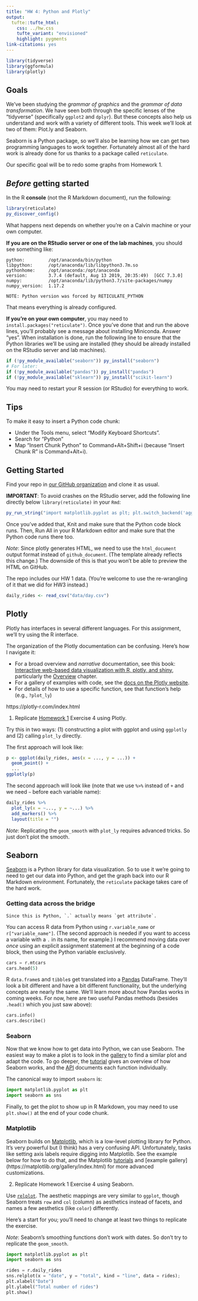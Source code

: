 ```yaml
---
title: "HW 4: Python and Plotly"
output: 
  tufte::tufte_html:
    css: ../hw.css
    tufte_variant: "envisioned"
    highlight: pygments
link-citations: yes
---
```


```r
library(tidyverse)
library(ggformula)
library(plotly)
```

## Goals

We've been studying the *grammar of graphics* and the *grammar of data transformation*.
We have seen both through the specific lenses of the "tidyverse" (specifically `ggplot2` and `dplyr`).
But these concepts also help us understand and work with a variety of different tools.
This week we'll look at two of them: Plot.ly and Seaborn.

Seaborn is a Python package, so we'll also be learning how we can get two
programming languages to work together. Fortunately almost all of the hard
work is already done for us thanks to a package called `reticulate`.

Our specific goal will be to redo some graphs from Homework 1.

## *Before* getting started

In the R **console** (not the R Markdown document), run the following:

```r
library(reticulate)
py_discover_config()
```

What happens next depends on whether you're on a Calvin machine or your own computer.

**If you are on the RStudio server or one of the lab machines**, you should see something like:

```
python:         /opt/anaconda/bin/python
libpython:      /opt/anaconda/lib/libpython3.7m.so
pythonhome:     /opt/anaconda:/opt/anaconda
version:        3.7.4 (default, Aug 13 2019, 20:35:49)  [GCC 7.3.0]
numpy:          /opt/anaconda/lib/python3.7/site-packages/numpy
numpy_version:  1.17.2

NOTE: Python version was forced by RETICULATE_PYTHON
```

That means everything is already configured.

**If you're on your own computer**, you may need to `install.packages("reticulate")`.
Once you've done that and run the above lines, you'll probably see a message about installing
Miniconda. Answer "yes". When installation is done, run the following line to
ensure that the Python libraries we'll be using are installed (they should be
already installed on the RStudio server and lab machines).

```r
if (!py_module_available("seaborn")) py_install("seaborn")
# For later:
if (!py_module_available("pandas")) py_install("pandas")
if (!py_module_available("sklearn")) py_install("scikit-learn")
```

You may need to restart your R session (or RStudio) for everything to work.

## Tips

To make it easy to insert a Python code chunk: 

- Under the Tools menu, select "Modify Keyboard Shortcuts".
- Search for "Python"
- Map "Insert Chunk Python" to Command+Alt+Shift+i (because "Insert Chunk R" is Command+Alt+i).


## Getting Started

Find your repo in [our GitHub organization](https://github.com/Calvin-DS202-FA20/)
and clone it as usual.

**IMPORTANT**: To avoid crashes on the RStudio server, add the following line
directly below `library(reticulate)` in your `Rmd`:

```r
py_run_string("import matplotlib.pyplot as plt; plt.switch_backend('agg')")
```

Once you've added that, Knit and make sure that the Python code block runs.
Then, Run All in your R Markdown editor and make sure that the Python code runs there too.


*Note*: Since plotly generates HTML, we need to use the `html_document` output format
instead of `github_document`. (The template already reflects this change.)
The downside of this is that you won't be able to preview the HTML on GitHub.

The repo includes our HW 1 data. (You're welcome to use the re-wrangling of it
that we did for HW3 instead.)

```r
daily_rides <- read_csv("data/day.csv")
```



## Plotly

Plotly has interfaces in several different languages. For this assignment, we'll
try using the R interface.

The organization of the Plotly documentation can be confusing. Here's how I navigate it:

* For a broad overview and *narrative* documentation, see this book: [Interactive web-based data visualization with R, plotly, and shiny](https://plotly-r.com/index.html),
particularly the [Overview](https://plotly-r.com/overview.html) chapter.
* For a gallery of examples with code, see the [docs on the Plotly website](https://plotly.com/r/).
* For details of how to use a specific function, see that function's help (e.g., `?plot_ly`)

https://plotly-r.com/index.html

1. Replicate [Homework 1](https://cs.calvin.edu/courses/data/202/ka37/hw/hw01/hw01-warmup-inst.html) Exercise 4 using Plotly.

Try this in two ways: (1) constructing a plot with ggplot and using `ggplotly`
and (2) calling `plot_ly` directly.

The first approach will look like:

```r
p <- ggplot(daily_rides, aes(x = ..., y = ...)) +
  geom_point() + 
  ...
ggplotly(p)
```

The second approach will look like (note that we use `%>%` instead of `+` and 
we need `~` before each variable name):

```r
daily_rides %>% 
  plot_ly(x = ~..., y = ~...) %>% 
  add_markers() %>% 
  layout(title = "")
```

*Note*: Replicating the `geom_smooth` with `plot_ly` requires advanced tricks.
So just don't plot the smooth.

## Seaborn

[Seaborn](https://seaborn.pydata.org/) is a Python library for data visualization.
So to use it we're going to need to get our data into Python, and get the
graph back into our R Markdown environment. Fortunately, the `reticulate` package
takes care of the hard work.

### Getting data across the bridge

```marginfigure
Since this is Python, `.` actually means `get attribute`.
```

You can access R data from Python using `r.variable_name` or `r["variable_name"]`.
(The second approach is needed if you want to access a variable with a `.` in its
name, for example.) I recommend moving data over *once* using an explicit assignment
statement at the beginning of a code block, then using the Python variable exclusively.

```python
cars = r.mtcars
cars.head(5)
```

R `data.frame`s and `tibble`s get translated into a [Pandas](https://pandas.pydata.org/)
DataFrame. They'll look a bit different and have a bit different functionality,
but the underlying concepts are nearly the same. We'll learn more about how
Pandas works in coming weeks. For now, here are two useful Pandas methods (besides
`.head()` which you just saw above):

```python
cars.info()
cars.describe()
```

### Seaborn

Now that we know how to get data into Python, we can use Seaborn. The easiest way
to make a plot is to look in the [gallery](https://seaborn.pydata.org/examples/index.html)
to find a similar plot and adapt the code. To go deeper, the [tutorial](https://seaborn.pydata.org/tutorial.html)
gives an overview of how Seaborn works, and the [API](https://seaborn.pydata.org/api.html)
documents each function individually.

The canonical way to import `seaborn` is:

```python
import matplotlib.pyplot as plt
import seaborn as sns
```

Finally, to get the plot to show up in R Markdown, you may need to use
`plt.show()` at the end of your code chunk.

### Matplotlib

Seaborn builds on [Matplotlib](https://matplotlib.org/), which is a low-level
plotting library for Python. It's very powerful but (I think) has a very
confusing API. Unfortunately, tasks like setting axis labels require digging
into Matplotlib. See the example below for how to do that, and the Matplotlib
[tutorials](https://matplotlib.org/tutorials/index.html) and [example gallery]
(https://matplotlib.org/gallery/index.html) for more advanced customizations.


2. Replicate Homework 1 Exercise 4 using Seaborn.

Use [`relplot`](https://seaborn.pydata.org/generated/seaborn.relplot.html#seaborn.relplot).
The aesthetic mappings are very similar to `ggplot`, though Seaborn treats
`row` and `col` (column) as aesthetics instead of facets, and names a few aesthetics
(like `color`) differently.

Here's a start for you; you'll need to change at least two things to replicate
the exercise.

*Note*: Seaborn's smoothing functions don't work with dates. So don't try to
replicate the `geom_smooth`.

```python
import matplotlib.pyplot as plt
import seaborn as sns
```


```python
rides = r.daily_rides
sns.relplot(x = "date", y = "total", kind = "line", data = rides);
plt.xlabel("Date")
plt.ylabel("Total number of rides")
plt.show()
```

